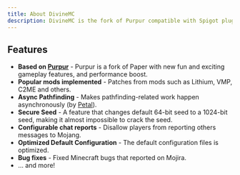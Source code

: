 ```yaml
---
title: About DivineMC
description: DivineMC is the fork of Purpur compatible with Spigot plugins, offering the best performance for your server.
---
```


## Features

- **Based on [Purpur](https://github.com/PurpurMC/Purpur)** - Purpur is a fork of Paper with new fun and exciting gameplay features, and performance boost.
- **Popular mods implemented** - Patches from mods such as Lithium, VMP, C2ME and others.
- **Async Pathfinding** - Makes pathfinding-related work happen asynchronously (by [Petal](https://github.com/Bloom-host/Petal)).
- **Secure Seed** - A feature that changes default 64-bit seed to a 1024-bit seed, making it almost impossible to crack the seed.
- **Configurable chat reports** - Disallow players from reporting others messages to Mojang.
- **Optimized Default Configuration** - The default configuration files is optimized.
- **Bug fixes** - Fixed Minecraft bugs that reported on Mojira.
- ... and more!
